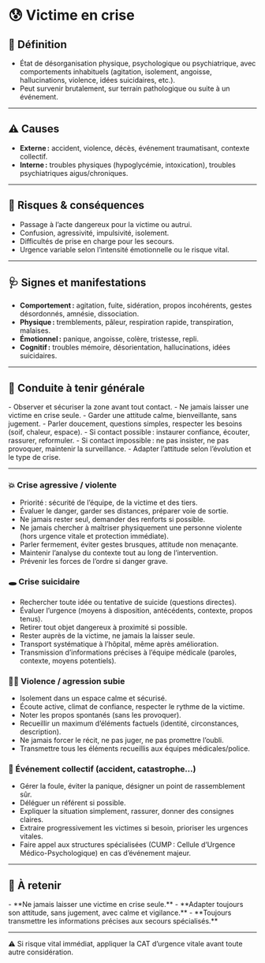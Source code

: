 
# 😰 Victime en crise

## 📝 Définition

- État de désorganisation physique, psychologique ou psychiatrique, avec comportements inhabituels (agitation, isolement, angoisse, hallucinations, violence, idées suicidaires, etc.).
- Peut survenir brutalement, sur terrain pathologique ou suite à un événement.

---

## ⚠️ Causes

- **Externe :** accident, violence, décès, événement traumatisant, contexte collectif.
- **Interne :** troubles physiques (hypoglycémie, intoxication), troubles psychiatriques aigus/chroniques.

---

## 🚨 Risques & conséquences

- Passage à l’acte dangereux pour la victime ou autrui.
- Confusion, agressivité, impulsivité, isolement.
- Difficultés de prise en charge pour les secours.
- Urgence variable selon l’intensité émotionnelle ou le risque vital.

---

## 🩺 Signes et manifestations

- **Comportement :** agitation, fuite, sidération, propos incohérents, gestes désordonnés, amnésie, dissociation.
- **Physique :** tremblements, pâleur, respiration rapide, transpiration, malaises.
- **Émotionnel :** panique, angoisse, colère, tristesse, repli.
- **Cognitif :** troubles mémoire, désorientation, hallucinations, idées suicidaires.

---

## 🛟 Conduite à tenir générale

<Admonition type="info" title="Principes clés">
- Observer et sécuriser la zone avant tout contact.
- Ne jamais laisser une victime en crise seule.
- Garder une attitude calme, bienveillante, sans jugement.
- Parler doucement, questions simples, respecter les besoins (soif, chaleur, espace).
- Si contact possible : instaurer confiance, écouter, rassurer, reformuler.
- Si contact impossible : ne pas insister, ne pas provoquer, maintenir la surveillance.
- Adapter l’attitude selon l’évolution et le type de crise.
</Admonition>

---

<Tabs>
  <TabItem value="agressivite" label="💥 Crise agressive / violente">

  ### 💥 Crise agressive / violente

  - Priorité : sécurité de l’équipe, de la victime et des tiers.
  - Évaluer le danger, garder ses distances, préparer voie de sortie.
  - Ne jamais rester seul, demander des renforts si possible.
  - Ne jamais chercher à maîtriser physiquement une personne violente (hors urgence vitale et protection immédiate).
  - Parler fermement, éviter gestes brusques, attitude non menaçante.
  - Maintenir l’analyse du contexte tout au long de l’intervention.
  - Prévenir les forces de l’ordre si danger grave.

  </TabItem>
  <TabItem value="suicidaire" label="🕳️ Crise suicidaire">

  ### 🕳️ Crise suicidaire

  - Rechercher toute idée ou tentative de suicide (questions directes).
  - Évaluer l’urgence (moyens à disposition, antécédents, contexte, propos tenus).
  - Retirer tout objet dangereux à proximité si possible.
  - Rester auprès de la victime, ne jamais la laisser seule.
  - Transport systématique à l’hôpital, même après amélioration.
  - Transmission d’informations précises à l’équipe médicale (paroles, contexte, moyens potentiels).

  </TabItem>
  <TabItem value="violence" label="🧑‍⚖️ Violence / Agression subie">

  ### 🧑‍⚖️ Violence / agression subie

  - Isolement dans un espace calme et sécurisé.
  - Écoute active, climat de confiance, respecter le rythme de la victime.
  - Noter les propos spontanés (sans les provoquer).
  - Recueillir un maximum d’éléments factuels (identité, circonstances, description).
  - Ne jamais forcer le récit, ne pas juger, ne pas promettre l’oubli.
  - Transmettre tous les éléments recueillis aux équipes médicales/police.

  </TabItem>
  <TabItem value="collectif" label="👥 Événement collectif">

  ### 👥 Événement collectif (accident, catastrophe…)

  - Gérer la foule, éviter la panique, désigner un point de rassemblement sûr.
  - Déléguer un référent si possible.
  - Expliquer la situation simplement, rassurer, donner des consignes claires.
  - Extraire progressivement les victimes si besoin, prioriser les urgences vitales.
  - Faire appel aux structures spécialisées (CUMP : Cellule d’Urgence Médico-Psychologique) en cas d’événement majeur.

  </TabItem>
</Tabs>

---

## 🎯 À retenir

<Admonition type="tip" title="Résumé à mémoriser">
- **Ne jamais laisser une victime en crise seule.**
- **Adapter toujours son attitude, sans jugement, avec calme et vigilance.**
- **Toujours transmettre les informations précises aux secours spécialisés.**
</Admonition>

---

<Admonition type="caution">
⚠️ Si risque vital immédiat, appliquer la CAT d’urgence vitale avant toute autre considération.
</Admonition>
